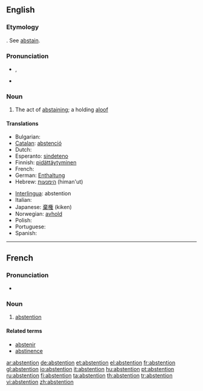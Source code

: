 ==English==

===Etymology===
{{etyl|fr}}.  See [[abstain]].

===Pronunciation===
* {{IPA|/əbˈstɛnʃən/}}, {{SAMPA|/@b"stEnS@n/}}
* {{audio|en-us-abstention.ogg|Audio (US)}}

===Noun===
{{en-noun}}

# The act of [[abstaining]]; a holding [[aloof]]

====Translations====
{{trans-top|the act of abstaining}}
* Bulgarian: {{t|bg|въздържаност|sc=Cyrl}}
* [[Catalan]]: [[abstenció]] {{f}}
* Dutch: {{t+|nl|onthouding|f}}
* Esperanto: [[sindeteno]]
* Finnish: [[pidättäytyminen]]
* French: {{t+|fr|abstention|f}}
* German: [[Enthaltung]] {{f}}
* Hebrew: [[הימנעות]] (himan'ut) {{f}}
{{trans-mid}}
* [[Interlingua]]: abstention
* Italian: {{t-|it|astensione}}
* Japanese: [[棄権]] (kiken)
* Norwegian: [[avhold]] {{n}}
* Polish: {{t+|pl|abstynencja|f}}
* Portuguese: {{t+|pt|abstenção|f}}
* Spanish: {{t-|es|abstención|f}}
{{trans-bottom}}
----
==French==

===Pronunciation===
* {{audio|Fr-abstention.ogg|Audio}}

===Noun===
{{fr-noun|f}}

# [[abstention#French|abstention]]

====Related terms====
* [[abstenir]]
* [[abstinence#French|abstinence]]

[[ar:abstention]]
[[de:abstention]]
[[et:abstention]]
[[el:abstention]]
[[fr:abstention]]
[[gl:abstention]]
[[io:abstention]]
[[it:abstention]]
[[hu:abstention]]
[[pt:abstention]]
[[ru:abstention]]
[[fi:abstention]]
[[ta:abstention]]
[[th:abstention]]
[[tr:abstention]]
[[vi:abstention]]
[[zh:abstention]]